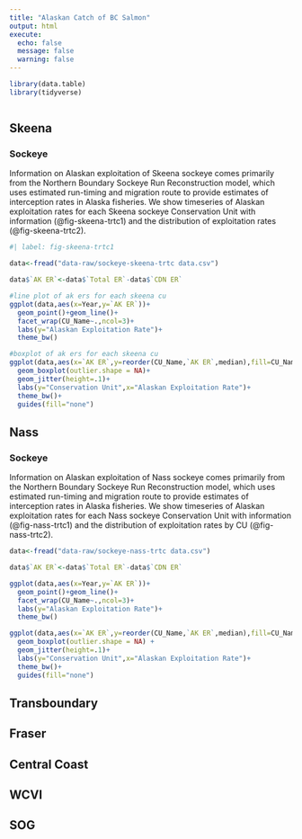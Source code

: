 ```yaml
---
title: "Alaskan Catch of BC Salmon"
output: html
execute:
  echo: false
  message: false
  warning: false
---
```


```r
library(data.table)
library(tidyverse)

```

```r

```

## Skeena

### Sockeye

Information on Alaskan exploitation of Skeena sockeye comes primarily from the Northern Boundary Sockeye Run Reconstruction model, which uses estimated run-timing and migration route to provide estimates of interception rates in Alaska fisheries. We show timeseries of Alaskan exploitation rates for each Skeena sockeye Conservation Unit with information (@fig-skeena-trtc1) and the distribution of exploitation rates (@fig-skeena-trtc2).

```r
#| label: fig-skeena-trtc1

data<-fread("data-raw/sockeye-skeena-trtc data.csv")

data$`AK ER`<-data$`Total ER`-data$`CDN ER`

#line plot of ak ers for each skeena cu
ggplot(data,aes(x=Year,y=`AK ER`))+
  geom_point()+geom_line()+
  facet_wrap(CU_Name~.,ncol=3)+
  labs(y="Alaskan Exploitation Rate")+
  theme_bw()
```

```r

#boxplot of ak ers for each skeena cu
ggplot(data,aes(x=`AK ER`,y=reorder(CU_Name,`AK ER`,median),fill=CU_Name))+
  geom_boxplot(outlier.shape = NA)+
  geom_jitter(height=.1)+
  labs(y="Conservation Unit",x="Alaskan Exploitation Rate")+
  theme_bw()+
  guides(fill="none")
```

## Nass

### Sockeye

Information on Alaskan exploitation of Nass sockeye comes primarily from the Northern Boundary Sockeye Run Reconstruction model, which uses estimated run-timing and migration route to provide estimates of interception rates in Alaska fisheries. We show timeseries of Alaskan exploitation rates for each Nass sockeye Conservation Unit with information (@fig-nass-trtc1) and the distribution of exploitation rates by CU (@fig-nass-trtc2).

```r
data<-fread("data-raw/sockeye-nass-trtc data.csv")

data$`AK ER`<-data$`Total ER`-data$`CDN ER`

ggplot(data,aes(x=Year,y=`AK ER`))+
  geom_point()+geom_line()+
  facet_wrap(CU_Name~.,ncol=3)+
  labs(y="Alaskan Exploitation Rate")+
  theme_bw()


```

```r
ggplot(data,aes(x=`AK ER`,y=reorder(CU_Name,`AK ER`,median),fill=CU_Name))+
  geom_boxplot(outlier.shape = NA) +
  geom_jitter(height=.1)+
  labs(y="Conservation Unit",x="Alaskan Exploitation Rate")+
  theme_bw()+
  guides(fill="none")

```

## Transboundary

## Fraser

## Central Coast

## WCVI

## SOG
